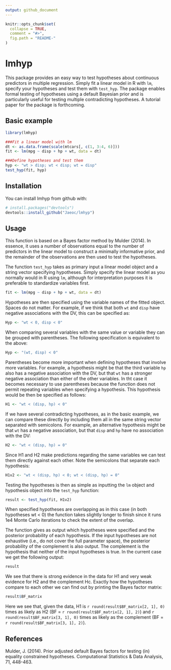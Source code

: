 ```yaml
---
output: github_document
---
```


<!-- README.md is generated from README.Rmd. Please edit that file -->

```r
knitr::opts_chunk$set(
  collapse = TRUE,
  comment = "#>",
  fig.path = "README-"
)
```

# lmhyp
This package provides an easy way to test hypotheses about continuous predictors in multiple regression. Simply fit a linear model in R with `lm`, specify your hypotheses and test them with `test_hyp`. The package enables formal testing of hypotheses using a default Bayesian prior and is particularly useful for testing multiple contradicting hypotheses. A tutorial paper for the package is forthcoming.


## Basic example
```r
library(lmhyp)

###Fit a linear model with lm
dt <- as.data.frame(scale(mtcars[, c(1, 3:4, 6)]))
fit <- lm(mpg ~ disp + hp + wt, data = dt)

###Define hypotheses and test them
hyp <- "wt > disp; wt < disp; wt = disp"
test_hyp(fit, hyp)
```


## Installation

You can install lmhyp from github with:

```r
# install.packages("devtools")
devtools::install_github("Jaeoc/lmhyp")
```


## Usage

This function is based on a Bayes factor method by Mulder (2014). In essence, it uses a number of observations equal to the number of predictors in the linear model to construct a minimally informative prior, and the remainder of the observations are then used to test the hypotheses.

The function `test_hyp` takes as primary input a linear model object and a string vector specifying hypotheses. Simply specify the linear model as you normally would in R using `lm`, although for interpretation purposes it is preferable to standardize variables first. 

```r
fit <- lm(mpg ~ disp + hp + wt, data = dt)
```

Hypotheses are then specified using the variable names of the fitted object. Spaces do not matter. For example, if we think that both `wt` and `disp` have negative associations with the DV, this can be specified as:

```r
Hyp <- "wt < 0, disp < 0"
```

When comparing several variables with the same value or variable they can be grouped with parentheses. The following specification is equivalent to the above:

```r
Hyp <- "(wt, disp) < 0"
```

Parentheses become more important when defining hypotheses that involve more variables. For example, a hypothesis might be that the third variable `hp` also has a negative association with the DV, but that `wt` has a stronger negative association than either of the other variables. In tht case it becomes necessary to use parentheses because the function does not permit repeating variables when specifying a hypothesis. This hypothesis would be then be specified as follows:

```r
H1 <- "wt < (disp, hp) < 0"
```

If we have several contradicting hypotheses, as in the basic example, we can compare these directly by including them all in the same string vector separated with semicolons. For example, an alternative hypothesis might be that `wt` has a negative association, but that `disp` and `hp` have no association with the DV:

```r
H2 <- "wt < (disp, hp) = 0"
```

Since H1 and H2 make predictions regarding the same variables we can test them directly against each other. Note the semicolons that separate each hypothesis:

```r
H1v2 <- "wt < (disp, hp) < 0; wt < (disp, hp) = 0"
```

Testing the hypotheses is then as simple as inputting the `lm` object and hypothesis object into the `test_hyp` function:

```r
result <- test_hyp(fit, H1v2)
```

When specified hypotheses are overlapping as in this case (in both hypotheses wt < 0) the function takes slightly longer to finish since it runs 1e4 Monte Carlo iterations to check the extent of the overlap. 

The function gives as output which hypotheses were specified and the posterior probability of each hypothesis. If the input hypotheses are not exhaustive (i.e., do not cover the full parameter space), the posterior probability of the complement is also output. The complement is the hypothesis that neither of the input hypotheses is true. In the current case we get the following output:

```r
result
```

We see that there is strong evidence in the data for H1 and very weak evidence for H2 and the complement Hc. Exactly how the hypotheses compare to each other we can find out by printing the Bayes factor matrix:

```r
result$BF_matrix
```

Here we see that, given the data, H1 is `r round(result$BF_matrix[2, 1], 0)` times as likely as H2 (BF = `r round(result$BF_matrix[2, 1], 2)`) and `r round(result$BF_matrix[3, 1], 0)` times as likely as the complement (BF = `r round(result$BF_matrix[3, 1], 2)`). 

## References
Mulder, J. (2014). Prior adjusted default Bayes factors for testing (in) equality constrained hypotheses. Computational Statistics & Data Analysis, 71, 448-463.


